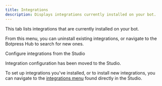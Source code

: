 ```yaml
---
title: Integrations
description: Displays integrations currently installed on your bot.
---
```


This tab lists integrations that are currently installed on your bot.

From this menu, you can uninstall existing integrations, or navigate to the Botpress Hub to search for new ones.

<Note>
Configure integrations from the Studio

Integration configuration has been moved to the Studio.

To set up integrations you've installed, or to install new integrations, you can navigate to the [integrations menu](/guides/studio/interface/integrations) found directly in the Studio.
</Note>
